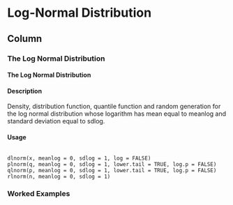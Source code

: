 Log-Normal Distribution {data-navmenu="Continuous Distributions"}
==============================================================

Column {.tabset}
--------------------------------

### The Log Normal Distribution
#### The Log Normal Distribution

#### Description

Density, distribution function, quantile function and random generation for the log normal distribution whose logarithm has mean equal to meanlog and standard deviation equal to sdlog.

#### Usage
<pre><code>
dlnorm(x, meanlog = 0, sdlog = 1, log = FALSE)
plnorm(q, meanlog = 0, sdlog = 1, lower.tail = TRUE, log.p = FALSE)
qlnorm(p, meanlog = 0, sdlog = 1, lower.tail = TRUE, log.p = FALSE)
rlnorm(n, meanlog = 0, sdlog = 1)
</code></pre>

### Worked Examples